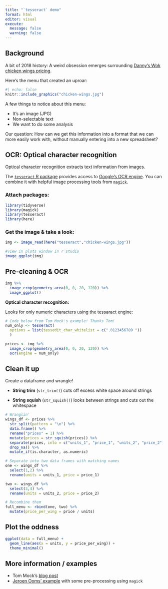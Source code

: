 ```yaml
---
title: "`tesseract` demo"
format: html
editor: visual
execute:
  message: false
  warning: false
---
```


## Background

A bit of 2018 history: A weird obsession emerges surrounding [Danny's Wok chicken wings pricing](https://www.boredpanda.com/chicken-wing-pricing-structure-math-graps-formulas/?utm_source=google&utm_medium=organic&utm_campaign=organic).

Here's the menu that created an uproar: 

```r
#| echo: false
knitr::include_graphics("chicken-wings.jpg")
```

A few things to notice about this menu:

- It's an image (JPG)
- Non-selectable text
- We want to do some analysis

Our question: How can we get this information into a format that we can more easily work with, without manually entering into a new spreadsheet? 

## OCR: Optical character recognition

Optical character recognition extracts text information from images. 

The [`tesseract` R package](https://cran.r-project.org/web/packages/tesseract/vignettes/intro.html) provides access to [Google's OCR engine](https://opensource.google/projects/tesseract). You can combine it with helpful image processing tools from [`magick`](https://ropensci.r-universe.dev/articles/magick/intro.html). 

### Attach packages: 

```r
library(tidyverse)
library(magick)
library(tesseract)
library(here)
```

### Get the image & take a look: 

```r
img <- image_read(here("tesseract","chicken-wings.jpg"))

#view in plots window in r studio
image_ggplot(img)
```

## Pre-cleaning & OCR

```r
img %>% 
  image_crop(geometry_area(0, 0, 20, 120)) %>% 
  image_ggplot()
```

**Optical character recognition: **

Looks for only numeric characters using the tessaract engine: 

```r
# Code below from Tom Mock's example! Thanks Tom! 
num_only <- tesseract(
  options = list(tessedit_char_whitelist = c(".0123456789 "))
  )

prices <- img %>% 
  image_crop(geometry_area(0, 0, 20, 120)) %>% 
  ocr(engine = num_only)
```

## Clean it up

Create a dataframe and wrangle! 

- **String trim**  (`str_trim()`) cuts off excess white space around strings

- **String squish** (`str_squish()`) looks between strings and cuts out the whitespace

```r
# Wranglin'
wings_df <- prices %>% 
  str_split(pattern = "\n") %>% 
  data.frame() %>% 
  rename("prices" = 1) %>% 
  mutate(prices = str_squish(prices)) %>% 
  separate(prices, into = c("units_1", "price_1", "units_2", "price_2"), sep = " ") %>% 
  drop_na() %>% 
  mutate_if(is.character, as.numeric)

# Separate into two data frames with matching names
one <- wings_df %>% 
  select(1,2) %>% 
  rename(units = units_1, price = price_1)

two <- wings_df %>% 
  select(3,4) %>% 
  rename(units = units_2, price = price_2)

# Recombine them
full_menu <- rbind(one, two) %>% 
  mutate(price_per_wing = price / units)
```

## Plot the oddness

```r
ggplot(data = full_menu) +
  geom_line(aes(x = units, y = price_per_wing)) +
  theme_minimal()
```

## More information / examples

- Tom Mock's [blog post](https://themockup.blog/posts/2021-01-18-reading-tables-from-images-with-magick/)
- [Jeroen Ooms' example](https://www.r-bloggers.com/2017/08/tesseract-and-magick-high-quality-ocr-in-r/) with some pre-processing using `magick`